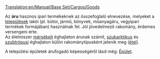 [[Translation:en/Manual/Base Set/Cargos/Goods]]

{{hu/Rakomány|név=Áru
|kép=en/Goods.png|termeli=mindhárom valós éghajlaton: [[hu/Manual/Base Set/Industries/Olajfinomító|olajfinomító]], továbbá:
* mérsékelt éghajlaton: [[hu/Manual/Base Set/Industries/Gyár|gyár]], [[hu/Manual/Base Set/Industries/Fűrésztelep|fűrésztelep]];
* szubarktikus éghajlaton: [[hu/Manual/Base Set/Industries/Nyomda|nyomda]];
* szubtrópusi éghajlaton: [[hu/Manual/Base Set/Industries/Gyár|gyár]]

|fogadja=mindhárom valós éghajlaton: [[hu/Manual/Települések|település]]
}}
Az '''áru''' hasznos ipari termékeknek az összefoglaló elnevezése, melyeket a [[hu/Manual/Települések|települések]] lakói (pl. bútor, jármű, könyvek, műanyagáru, vegyipari termékek formájában) használnak fel. Jól jövedelmező rakomány, érdemes versengeni érte.<br>
Az élelmiszer [[hu/Manual/Éghajlatok#Mérsékelt|mérsékelt]] éghajlaton árunak számít, [[hu/Manual/Éghajlatok#Szubarktikus|szubarktikus]] és [[hu/Manual/Éghajlatok#Szubtrópusi|szubtrópusi]] éghajlaton külön rakománytípusként jelenik meg ([[hu/Manual/Base Set/Cargos/Étel|étel]]).


A települési épületek árufogadó képességéről lásd még: [[hu/Archive/Manual/Épület|Épület]].
{{hu/Navbox Rakomány}}
